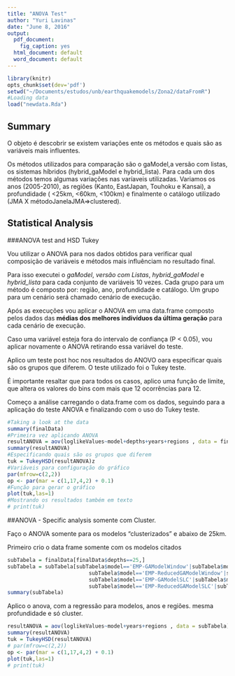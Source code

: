 ```yaml
---
title: "ANOVA Test"
author: "Yuri Lavinas"
date: "June 8, 2016"
output:
  pdf_document:
    fig_caption: yes
  html_document: default
  word_document: default
---
```


```r
library(knitr)
opts_chunk$set(dev='pdf')
setwd("~/Documents/estudos/unb/earthquakemodels/Zona2/dataFromR")
#Loading data
load("newdata.Rda")
```

## Summary
 
O objeto é descobrir se existem variações ente os métodos e quais são as variáveis mais influentes.

Os métodos utilizados para comparação são o gaModel,a versão com listas, os sistemas híbridos (hybrid_gaModel e hybrid_lista). Para cada um dos métodos temos algumas variações nas varíaveis utilizadas. Variamos os anos (2005-2010), as regiões (Kanto, EastJapan, Touhoku e Kansai), a profundidade ( <25km, <60km, <100km) e finalmente o catálogo utilizado (JMA X métodoJanelaJMA=>clustered).

## Statistical Analysis
###ANOVA test and HSD Tukey

Vou utilizar o ANOVA para nos dados obtidos para verificar qual composição de variáveis e métodos mais influênciam no resultado final.

Para isso executei o *gaModel*, *versão com Listas*, *hybrid_gaModel* e *hybrid_lista* para cada conjunto de variáveis 10 vezes. Cada grupo para um método é composto por: região, ano, profundidade e catálogo. Um grupo para um cenário será chamado cenário de execução.

Após as execuções vou aplicar o ANOVA em uma data.frame composto pelos dados das **médias dos melhores indivíduos da última geração** para cada cenário de execução. 

Caso uma variável esteja fora do intervalo de confiança (P < 0.05), vou aplicar novamente o ANOVA retirando essa variável do teste. 

Aplico um teste post hoc nos resultados do ANOVO oara especificar quais são os grupos que diferem. O teste utilizado foi o Tukey teste.

É importante resaltar que para todos os casos, aplico uma função de limite, que altera os valores do bins com mais que 12 ocorrências para 12.

Começo a análise carregando o data.frame com os dados, seguindo para a aplicação do teste ANOVA e finalizando com o uso do Tukey teste.



```r
#Taking a look at the data
summary(finalData)
#Primeira vez aplicando ANOVA
resultANOVA = aov(loglikeValues~model+depths+years+regions , data = finalData)
summary(resultANOVA)
#Especificando quais são os grupos que diferem
tuk = TukeyHSD(resultANOVA)z
#Variáveis para configuração do gráfico
par(mfrow=c(2,2))
op <- par(mar = c(1,17,4,2) + 0.1)
#Função para gerar o gráfico
plot(tuk,las=1)
#Mostrando os resultados também em texto
# print(tuk)
```

##ANOVA - Specific analysis somente com Cluster.

Faço o ANOVA somente para os modelos "clusterizados" e abaixo de 25km.

Primeiro crio o data frame somente com os modelos citados
```r
subTabela = finalData[finalData$depths==25,]
subTabela = subTabela[subTabela$model=='EMP-GAModelWindow'|subTabela$model=='GAModelWindow'|
                          subTabela$model=='EMP-ReducedGAModelWindow'|subTabela$model=='ReducedGAModelWindow'|
                          subTabela$model=='EMP-GAModelSLC'|subTabela$model=='GAModelSLC'|
                          subTabela$model=='EMP-ReducedGAModelSLC'|subTabela$model=='ReducedGAModelSLC',]
summary(subTabela)
```

Aplico o anova, com a regressão para modelos, anos e regiões. mesma profundidade e só cluster.

```r
resultANOVA = aov(loglikeValues~model+years+regions , data = subTabela)
summary(resultANOVA)
tuk = TukeyHSD(resultANOVA)
# par(mfrow=c(2,2))
op <- par(mar = c(1,17,4,2) + 0.1)
plot(tuk,las=1)
# print(tuk)
```
